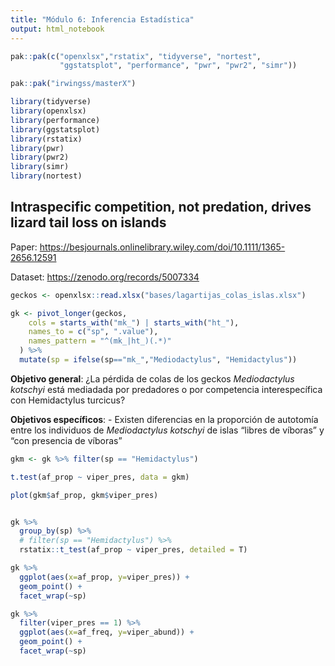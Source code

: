 ```yaml
---
title: "Módulo 6: Inferencia Estadística"
output: html_notebook
---
```


```r
pak::pak(c("openxlsx","rstatix", "tidyverse", "nortest",
           "ggstatsplot", "performance", "pwr", "pwr2", "simr"))

pak::pak("irwingss/masterX")
```

```r
library(tidyverse)
library(openxlsx)
library(performance)
library(ggstatsplot)
library(rstatix)
library(pwr)
library(pwr2)
library(simr)
library(nortest)
```

## Intraspecific competition, not predation, drives lizard tail loss on islands

Paper:
<https://besjournals.onlinelibrary.wiley.com/doi/10.1111/1365-2656.12591>

Dataset:
<https://zenodo.org/records/5007334>

```r
geckos <- openxlsx::read.xlsx("bases/lagartijas_colas_islas.xlsx")

gk <- pivot_longer(geckos,
    cols = starts_with("mk_") | starts_with("ht_"),
    names_to = c("sp", ".value"),
    names_pattern = "^(mk_|ht_)(.*)"
  ) %>% 
  mutate(sp = ifelse(sp=="mk_","Mediodactylus", "Hemidactylus"))
```


**Objetivo general**: 
¿La pérdida de colas de los geckos _Mediodactylus kotschyi_ está mediadada por predadores o por competencia interespecífica con Hemidactylus turcicus?

**Objetivos específicos**:
- Existen diferencias en la proporción de autotomía entre los individuos de _Mediodactylus kotschyi_ de islas "libres de víboras" y "con presencia de víboras"


```r
gkm <- gk %>% filter(sp == "Hemidactylus")

t.test(af_prop ~ viper_pres, data = gkm)

plot(gkm$af_prop, gkm$viper_pres)


gk %>%
  group_by(sp) %>%
  # filter(sp == "Hemidactylus") %>%
  rstatix::t_test(af_prop ~ viper_pres, detailed = T)
```
```r
gk %>% 
  ggplot(aes(x=af_prop, y=viper_pres)) +
  geom_point() + 
  facet_wrap(~sp)
```
```r
gk %>% 
  filter(viper_pres == 1) %>% 
  ggplot(aes(x=af_freq, y=viper_abund)) +
  geom_point() + 
  facet_wrap(~sp) 
```

